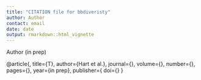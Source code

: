 ```yaml
---
title: "CITATION file for bbdiveristy"
author: Author
contact: email
date: date
output: rmarkdown::html_vignette
---
```


Author (in prep)

@article{,
  title={T},
  author={Hart et al.},
  journal={},
  volume={},
  number={},
  pages={},
  year={in prep},
  publisher={
  doi={}
}
